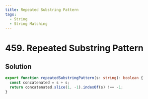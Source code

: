 ```yaml
---
title: Repeated Substring Pattern
tags:
  - String
  - String Matching
---
```


# 459. Repeated Substring Pattern

<Badges>
  <LevelBadge level="easy" />
  <TopicBadge name="String" slug="string" />
  <TopicBadge name="String Matching" slug="string-matching" />
</Badges>

## Solution

```typescript filename="solution.ts" copy
export function repeatedSubstringPattern(s: string): boolean {
  const concatenated = s + s;
  return concatenated.slice(1, -1).indexOf(s) !== -1;
}
```

<ProblemLink
  codingSite="leetcode"
  href="https://leetcode.com/problems/repeated-substring-pattern"
  title="Repeated Substring Pattern"
/>
